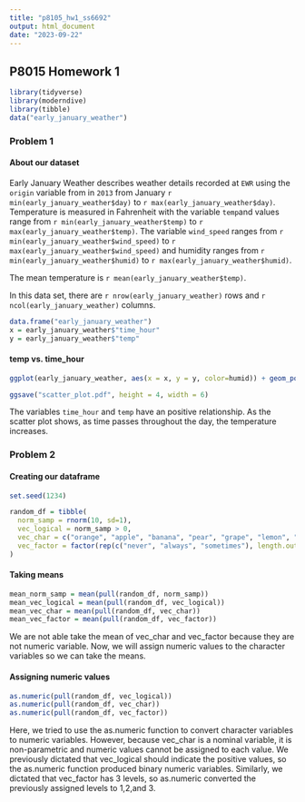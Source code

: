 ```yaml
---
title: "p8105_hw1_ss6692"
output: html_document
date: "2023-09-22"
---
```

## P8015 Homework 1

```r
library(tidyverse)
library(moderndive)
library(tibble)
data("early_january_weather")
```
### Problem 1

#### About our dataset

Early January Weather describes weather details recorded at `EWR` using the `origin` variable from in `2013` from January `r min(early_january_weather$day)` to `r max(early_january_weather$day)`. Temperature is measured in Fahrenheit with the variable `temp`and values range from `r min(early_january_weather$temp)` to `r max(early_january_weather$temp)`. The variable `wind_speed` ranges from `r min(early_january_weather$wind_speed)` to `r max(early_january_weather$wind_speed)` and humidity ranges from `r min(early_january_weather$humid)` to `r max(early_january_weather$humid)`.

The mean temperature is `r mean(early_january_weather$temp)`.

In this data set, there are `r nrow(early_january_weather)` rows and `r ncol(early_january_weather)` columns.

```r
data.frame("early_january_weather")
x = early_january_weather$"time_hour"
y = early_january_weather$"temp"
```

#### temp vs. time_hour

```r
ggplot(early_january_weather, aes(x = x, y = y, color=humid)) + geom_point()

ggsave("scatter_plot.pdf", height = 4, width = 6)

```


The variables `time_hour` and `temp` have an positive relationship. As the scatter plot shows, as time passes throughout the day, the temperature increases.


### Problem 2

#### Creating our dataframe

```r
set.seed(1234)

random_df = tibble(
  norm_samp = rnorm(10, sd=1),
  vec_logical = norm_samp > 0,
  vec_char = c("orange", "apple", "banana", "pear", "grape", "lemon", "peach", "plum", "strawberry", "nectarine"),
  vec_factor = factor(rep(c("never", "always", "sometimes"), length.out = 10))
)
```

#### Taking means

```r
mean_norm_samp = mean(pull(random_df, norm_samp))
mean_vec_logical = mean(pull(random_df, vec_logical))
mean_vec_char = mean(pull(random_df, vec_char))
mean_vec_factor = mean(pull(random_df, vec_factor))
```

We are not able take the mean of vec_char and vec_factor because they are not numeric variable. Now, we will assign numeric values to the character variables so we can take the means. 

#### Assigning numeric values

```r
as.numeric(pull(random_df, vec_logical))
as.numeric(pull(random_df, vec_char))
as.numeric(pull(random_df, vec_factor))
```

Here, we tried to use the as.numeric function to convert character variables to numeric variables. However, because vec_char is a nominal variable, it is non-parametric and numeric values cannot be assigned to each value. We previously dictated that vec_logical should indicate the positive values, so the as.numeric function produced binary numeric variables. Similarly, we dictated that vec_factor has 3 levels, so as.numeric converted the previously assigned levels to 1,2,and 3. 





